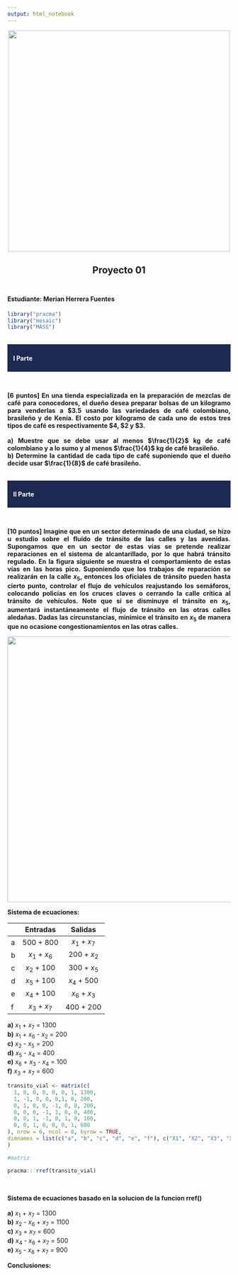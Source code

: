 ```yaml
---
output: html_notebook
---
```


<center><img src="logo.png" width="500"/></center>

<center><h2><b>Proyecto 01<h2></b></center>

<h4><b>Estudiante:</b> Merian Herrera Fuentes <br></h4>

```r
library("pracma")
library("mosaic")
library("MASS")
```

<br>
<div style="background-color:#1D2951;color:white;padding:3px;marging:10px;">
  <h4><b>&nbsp;&nbsp;&nbsp;I Parte</b></h4>
</div>
<br>

<div style="text-align: justify;">
<b>
[6 puntos] En una tienda especializada en la preparación de mezclas de café para conocedores, el dueño desea preparar bolsas de un kilogramo para venderlas a $3.5 usando las variedades de café colombiano, brasileño y de Kenia. El costo por kilogramo de cada uno de estos tres tipos de café es respectivamente $4, $2 y $3.
<br> <br>
a) Muestre que se debe usar al menos $\frac{1}{2}$ kg de café colombiano y a lo sumo  y al menos  $\frac{1}{4}$ kg de café brasileño.
<br>
b) Determine la cantidad de cada tipo de café suponiendo que el dueño decide usar $\frac{1}{8}$ de café brasileño.
</b>
</div>

<br>
<div style="background-color:#1D2951;color:white;padding:3px;marging:10px;">
  <h4><b>&nbsp;&nbsp;&nbsp;II Parte</b></h4>
</div>
<br>

<div style="text-align: justify;">
<b>
[10 puntos] Imagine que en un sector determinado de una ciudad, se hizo u estudio sobre el fluido de tránsito de las calles y las avenidas. Supongamos que en un sector de estas vías se pretende realizar reparaciones en el sistema de alcantarillado, por lo que habrá tránsito regulado. En la figura siguiente se muestra el comportamiento de estas vías en las horas pico. Suponiendo que los trabajos de reparación se realizarán en la calle $x_{5}$, entonces los oficiales de tránsito pueden hasta cierto punto, controlar el flujo de vehículos reajustando los semáforos, colocando policías en los cruces claves o cerrando la calle crítica al tránsito de vehículos. Note que si se disminuye el tránsito en $x_{5}$,  aumentará instantáneamente el flujo de tránsito en las otras calles aledañas. Dadas las circunstancias, minimice el tránsito en $x_{5}$ de manera que no ocasione congestionamientos en las otras calles.
</b>
</div>

<center><img src="sistema.png" width="600"/></center>

**Sistema de ecuaciones:**

|   |      Entradas     |      Salidas      |
|---|:-----------------:|:-----------------:|
| a | 500 + 800         | $x_{1}$ + $x_{7}$ |
| b | $x_{1}$ + $x_{6}$ | 200 + $x_{2}$     |
| c | $x_{2}$ + 100     | 300 + $x_{5}$     |
| d | $x_{5}$ + 100     | $x_{4}$ + 500     |
| e | $x_{4}$ + 100     | $x_{6}$ + $x_{3}$ |
| f | $x_{3}$ + $x_{7}$ | 400 + 200         |

**a)** $x_{1}$ + $x_{7}$ = 1300 <br>
**b)** $x_{1}$ + $x_{6}$ - $x_{2}$ = 200 <br>
**c)** $x_{2}$ - $x_{5}$ = 200 <br>
**d)** $x_{5}$ - $x_{4}$ = 400 <br>
**e)** $x_{6}$ + $x_{3}$ - $x_{4}$ = 100 <br>
**f)** $x_{3}$ + $x_{7}$ = 600 <br>

```r
transito_vial <- matrix(c(
  1, 0, 0, 0, 0, 0, 1, 1300,
  1, -1, 0, 0, 0,1, 0, 200,
  0, 1, 0, 0, -1, 0, 0, 200,
  0, 0, 0, -1, 1, 0, 0, 400,
  0, 0, 1, -1, 0, 1, 0, 100,
  0, 0, 1, 0, 0, 0, 1, 600
), nrow = 6, ncol = 8, byrow = TRUE,
dimnames = list(c("a", "b", "c", "d", "e", "f"), c("X1", "X2", "X3", "X4", "X5", "X6", "X7", "Solucion"))
)

#matriz

pracma:: rref(transito_vial)

```
<br>

**Sistema de ecuaciones basado en la solucion de la funcion rref()** <br><br>
**a)** $x_{1}$ + $x_{7}$ = 1300 <br>
**b)** $x_{2}$ - $x_{6}$ + $x_{7}$ = 1100 <br>
**c)** $x_{3}$ + $x_{7}$ = 600 <br>
**d)** $x_{4}$ - $x_{6}$ + $x_{7}$ = 500 <br>
**e)** $x_{5}$ - $x_{6}$ + $x_{7}$ = 900 <br>

**Conclusiones:**